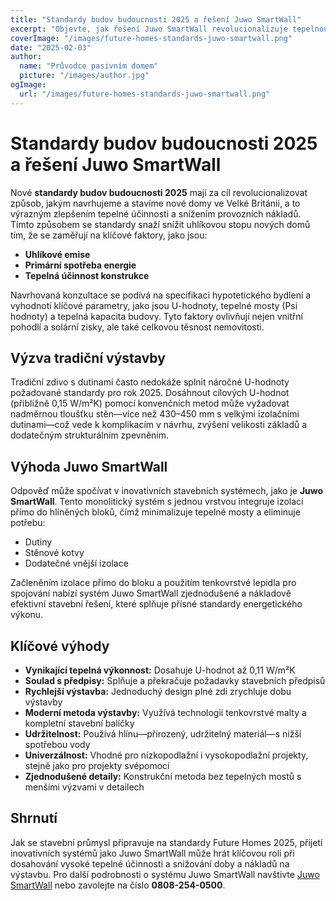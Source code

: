 ```yaml
---
title: "Standardy budov budoucnosti 2025 a řešení Juwo SmartWall"
excerpt: "Objevte, jak řešení Juwo SmartWall revolucionalizuje tepelnou účinnost a stavební standardy pro budoucí domy."
coverImage: "/images/future-homes-standards-juwo-smartwall.png"
date: "2025-02-03"
author:
  name: "Průvodce pasivním domem"
  picture: "/images/author.jpg"
ogImage:
  url: "/images/future-homes-standards-juwo-smartwall.png"
---
```


# Standardy budov budoucnosti 2025 a řešení Juwo SmartWall

Nové **standardy budov budoucnosti 2025** mají za cíl revolucionalizovat způsob, jakým navrhujeme a stavíme nové domy ve Velké Británii, a to výrazným zlepšením tepelné účinnosti a snížením provozních nákladů. Tímto způsobem se standardy snaží snížit uhlíkovou stopu nových domů tím, že se zaměřují na klíčové faktory, jako jsou:

- **Uhlíkové emise**
- **Primární spotřeba energie**
- **Tepelná účinnost konstrukce**

Navrhovaná konzultace se podívá na specifikaci hypotetického bydlení a vyhodnotí klíčové parametry, jako jsou U-hodnoty, tepelné mosty (Psi hodnoty) a tepelná kapacita budovy. Tyto faktory ovlivňují nejen vnitřní pohodlí a solární zisky, ale také celkovou těsnost nemovitosti.

## Výzva tradiční výstavby

Tradiční zdivo s dutinami často nedokáže splnit náročné U-hodnoty požadované standardy pro rok 2025. Dosáhnout cílových U-hodnot (přibližně 0,15 W/m²K) pomocí konvenčních metod může vyžadovat nadměrnou tloušťku stěn—více než 430–450 mm s velkými izolačními dutinami—což vede k komplikacím v návrhu, zvýšení velikosti základů a dodatečným strukturálním zpevněním.

## Výhoda Juwo SmartWall

Odpověď může spočívat v inovativních stavebních systémech, jako je **Juwo SmartWall**. Tento monolitický systém s jednou vrstvou integruje izolaci přímo do hlíněných bloků, čímž minimalizuje tepelné mosty a eliminuje potřebu:

- Dutiny
- Stěnové kotvy
- Dodatečné vnější izolace

Začleněním izolace přímo do bloku a použitím tenkovrstvé lepidla pro spojování nabízí systém Juwo SmartWall zjednodušené a nákladově efektivní stavební řešení, které splňuje přísné standardy energetického výkonu.

## Klíčové výhody

- **Vynikající tepelná výkonnost:** Dosahuje U-hodnot až 0,11 W/m²K
- **Soulad s předpisy:** Splňuje a překračuje požadavky stavebních předpisů
- **Rychlejší výstavba:** Jednoduchý design plné zdi zrychluje dobu výstavby
- **Moderní metoda výstavby:** Využívá technologii tenkovrstvé malty a kompletní stavební balíčky
- **Udržitelnost:** Používá hlínu—přirozený, udržitelný materiál—s nižší spotřebou vody
- **Univerzálnost:** Vhodné pro nízkopodlažní i vysokopodlažní projekty, stejně jako pro projekty svépomocí
- **Zjednodušené detaily:** Konstrukční metoda bez tepelných mostů s menšími výzvami v detailech

## Shrnutí

Jak se stavební průmysl připravuje na standardy Future Homes 2025, přijetí inovativních systémů jako Juwo SmartWall může hrát klíčovou roli při dosahování vysoké tepelné účinnosti a snižování doby a nákladů na výstavbu. Pro další podrobnosti o systému Juwo SmartWall navštivte [Juwo SmartWall](http://www.Juwo-SmartWall.co.uk) nebo zavolejte na číslo **0808-254-0500**.